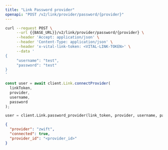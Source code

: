 ```yaml
---
title: "Link Password provider"
openapi: "POST /v2/link/provider/password/{provider}"
---
```


<RequestExample>

```bash Bash
curl --request POST \
     --url {{BASE_URL}}/v2/link/provider/password/{provider} \
     --header 'Accept: application/json' \
     --header 'Content-Type: application/json' \
     --header 'x-vital-link-token: <VITAL-LINK-TOKEN>' \
     --data '
{
     "username": "test",
     "password": "test"
}
'
```

```js JavaScript
const user = await client.Link.connectProvider(
  linkToken,
  provider,
  username,
  password
);
```

```python Python
user = client.Link.password_provider(link_token, provider, username, password)
```

</RequestExample>

<ResponseExample>

```json Example
{
  "provider": "zwift",
  "connected": true,
  "provider_id": "<provider_id>"
}
```

</ResponseExample>
